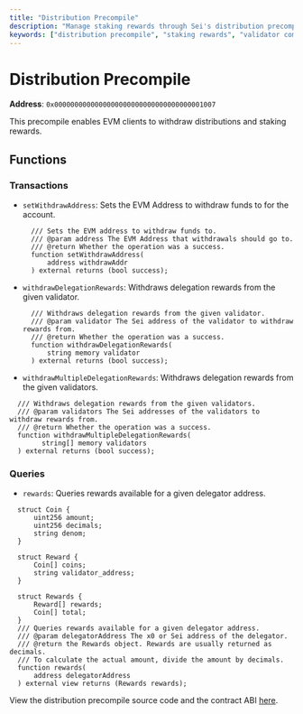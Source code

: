 ```yaml
---
title: "Distribution Precompile"
description: "Manage staking rewards through Sei's distribution precompile, allowing EVM applications to withdraw rewards, query accumulated rewards, and interact with the distribution module."
keywords: ["distribution precompile", "staking rewards", "validator commissions", "sei rewards", "evm staking"]
---
```


# Distribution Precompile

**Address**: `0x0000000000000000000000000000000000001007`

This precompile enables EVM clients to withdraw distributions and staking
rewards.

## Functions

### Transactions

- `setWithdrawAddress`: Sets the EVM Address to withdraw funds to for the
  account.

  ```solidity copy
    /// Sets the EVM address to withdraw funds to.
    /// @param address The EVM Address that withdrawals should go to.
    /// @return Whether the operation was a success.
    function setWithdrawAddress(
        address withdrawAddr
    ) external returns (bool success);
  ```

- `withdrawDelegationRewards`: Withdraws delegation rewards from the given
  validator.
  ```solidity copy
    /// Withdraws delegation rewards from the given validator.
    /// @param validator The Sei address of the validator to withdraw rewards from.
    /// @return Whether the operation was a success.
    function withdrawDelegationRewards(
        string memory validator
    ) external returns (bool success);
  ```
- `withdrawMultipleDelegationRewards`: Withdraws delegation rewards from the
  given validators.

```solidity copy
  /// Withdraws delegation rewards from the given validators.
  /// @param validators The Sei addresses of the validators to withdraw rewards from.
  /// @return Whether the operation was a success.
  function withdrawMultipleDelegationRewards(
        string[] memory validators
  ) external returns (bool success);
```

### Queries

- `rewards`: Queries rewards available for a given delegator address.

```solidity copy
  struct Coin {
      uint256 amount;
      uint256 decimals;
      string denom;
  }

  struct Reward {
      Coin[] coins;
      string validator_address;
  }

  struct Rewards {
      Reward[] rewards;
      Coin[] total;
  }
  /// Queries rewards available for a given delegator address.
  /// @param delegatorAddress The x0 or Sei address of the delegator.
  /// @return the Rewards object. Rewards are usually returned as decimals.
  /// To calculate the actual amount, divide the amount by decimals.
  function rewards(
      address delegatorAddress
  ) external view returns (Rewards rewards);
```

<Callout type="info">View the distribution precompile source code and the contract ABI [here](https://github.com/sei-protocol/sei-chain/tree/main/precompiles/distribution).</Callout>
